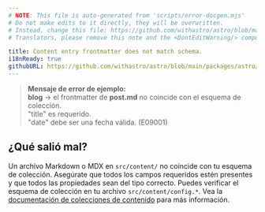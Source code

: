 ```yaml
---
# NOTE: This file is auto-generated from 'scripts/error-docgen.mjs'
# Do not make edits to it directly, they will be overwritten.
# Instead, change this file: https://github.com/withastro/astro/blob/main/packages/astro/src/core/errors/errors-data.ts
# Translators, please remove this note and the <DontEditWarning/> component.

title: Content entry frontmatter does not match schema.
i18nReady: true
githubURL: https://github.com/withastro/astro/blob/main/packages/astro/src/core/errors/errors-data.ts
---
```


> **Mensaje de error de ejemplo:**<br/>
**blog** → el frontmatter de **post.md** no coincide con el esquema de colección.<br/>
"title" es requerido.<br/>
"date" debe ser una fecha válida. (E09001)

## ¿Qué salió mal?
Un archivo Markdown o MDX en `src/content/` no coincide con tu esquema de colección.
Asegúrate que todos los campos requeridos estén presentes y que todos las propiedades sean del tipo correcto.
Puedes verificar el esquema de colección en tu archivo `src/content/config.*`.
Vea la [documentación de colecciones de contenido](/es/guides/content-collections/) para más información.

